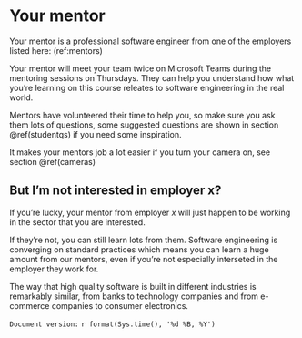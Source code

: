 # Your mentor {#ourmentor}

Your mentor is a professional software engineer from one of the employers listed here: (ref:mentors)

Your mentor will meet your team twice on Microsoft Teams during the mentoring sessions on Thursdays. They can help you understand how what you're learning on this course releates to software engineering in the real world.

Mentors have volunteered their time to help you, so make sure you ask them lots of questions, some suggested questions are shown in section \@ref(studentqs) if you need some inspiration.

It makes your mentors job a lot easier if you turn your camera on, see section \@ref(cameras)

## But I'm not interested in employer x?

If you're lucky, your mentor from employer $x$ will just happen to be working in the sector that you are interested.

If they're not, you can still learn lots from them. Software engineering is converging on standard practices which means you can learn a huge amount from our mentors, even if you're not especially interseted in the employer they work for.

The way that high quality software is built in different industries is remarkably similar, from banks to technology companies and from e-commerce companies to consumer electronics.

`Document version:` `r format(Sys.time(), '%d %B, %Y')`
